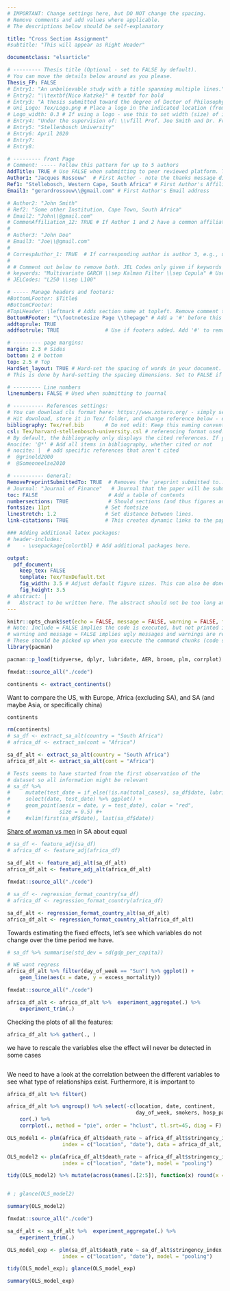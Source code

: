 ```yaml
---
# IMPORTANT: Change settings here, but DO NOT change the spacing.
# Remove comments and add values where applicable.
# The descriptions below should be self-explanatory

title: "Cross Section Assignment"
#subtitle: "This will appear as Right Header"

documentclass: "elsarticle"

# --------- Thesis title (Optional - set to FALSE by default).
# You can move the details below around as you please.
Thesis_FP: FALSE
# Entry1: "An unbelievable study with a title spanning multiple lines."
# Entry2: "\\textbf{Nico Katzke}" # textbf for bold
# Entry3: "A thesis submitted toward the degree of Doctor of Philosophy"
# Uni_Logo: Tex/Logo.png # Place a logo in the indicated location (from your root, e.g. defaults to ~/Tex/Logo.png) and uncomment this line. Leave uncommented for no image
# Logo_width: 0.3 # If using a logo - use this to set width (size) of image
# Entry4: "Under the supervision of: \\vfill Prof. Joe Smith and Dr. Frank Smith"
# Entry5: "Stellenbosch University"
# Entry6: April 2020
# Entry7:
# Entry8:

# --------- Front Page
# Comment: ----- Follow this pattern for up to 5 authors
AddTitle: TRUE # Use FALSE when submitting to peer reviewed platform. This will remove author names.
Author1: "Jacques Rossouw"  # First Author - note the thanks message displayed as an italic footnote of first page.
Ref1: "Stellebosch, Western Cape, South Africa" # First Author's Affiliation
Email1: "gerardrossouw\\@gmail.com" # First Author's Email address

# Author2: "John Smith"
# Ref2: "Some other Institution, Cape Town, South Africa"
# Email2: "John\\@gmail.com"
# CommonAffiliation_12: TRUE # If Author 1 and 2 have a common affiliation. Works with _13, _23, etc.
# 
# Author3: "John Doe"
# Email3: "Joe\\@gmail.com"
# 
# CorrespAuthor_1: TRUE  # If corresponding author is author 3, e.g., use CorrespAuthor_3: TRUE
# 
# # Comment out below to remove both. JEL Codes only given if keywords also given.
# keywords: "Multivariate GARCH \\sep Kalman Filter \\sep Copula" # Use \\sep to separate
# JELCodes: "L250 \\sep L100"

# ----- Manage headers and footers:
#BottomLFooter: $Title$
#BottomCFooter:
#TopLHeader: \leftmark # Adds section name at topleft. Remove comment to add it.
BottomRFooter: "\\footnotesize Page \\thepage" # Add a '#' before this line to remove footer.
addtoprule: TRUE
addfootrule: TRUE               # Use if footers added. Add '#' to remove line.

# --------- page margins:
margin: 2.3 # Sides
bottom: 2 # bottom
top: 2.5 # Top
HardSet_layout: TRUE # Hard-set the spacing of words in your document. This will stop LaTeX squashing text to fit on pages, e.g.
# This is done by hard-setting the spacing dimensions. Set to FALSE if you want LaTeX to optimize this for your paper.

# --------- Line numbers
linenumbers: FALSE # Used when submitting to journal

# ---------- References settings:
# You can download cls format here: https://www.zotero.org/ - simply search for your institution. You can also edit and save cls formats here: https://editor.citationstyles.org/about/
# Hit download, store it in Tex/ folder, and change reference below - easy.
bibliography: Tex/ref.bib       # Do not edit: Keep this naming convention and location.
csl: Tex/harvard-stellenbosch-university.csl # referencing format used.
# By default, the bibliography only displays the cited references. If you want to change this, you can comment out one of the following:
#nocite: '@*' # Add all items in bibliography, whether cited or not
# nocite: |  # add specific references that aren't cited
#  @grinold2000
#  @Someoneelse2010

# ---------- General:
RemovePreprintSubmittedTo: TRUE  # Removes the 'preprint submitted to...' at bottom of titlepage
# Journal: "Journal of Finance"   # Journal that the paper will be submitting to, if RemovePreprintSubmittedTo is set to TRUE.
toc: FALSE                       # Add a table of contents
numbersections: TRUE             # Should sections (and thus figures and tables) be numbered?
fontsize: 11pt                  # Set fontsize
linestretch: 1.2                # Set distance between lines.
link-citations: TRUE            # This creates dynamic links to the papers in reference list.

### Adding additional latex packages:
# header-includes:
#    - \usepackage{colortbl} # Add additional packages here.

output:
  pdf_document:
    keep_tex: FALSE
    template: Tex/TexDefault.txt
    fig_width: 3.5 # Adjust default figure sizes. This can also be done in the chunks of the text.
    fig_height: 3.5
# abstract: |
#   Abstract to be written here. The abstract should not be too long and should provide the reader with a good understanding what you are writing about. Academic papers are not like novels where you keep the reader in suspense. To be effective in getting others to read your paper, be as open and concise about your findings here as possible. Ideally, upon reading your abstract, the reader should feel he / she must read your paper in entirety.
---
```


<!-- First: Set your default preferences for chunk options: -->

<!-- If you want a chunk's code to be printed, set echo = TRUE. message = FALSE stops R printing ugly package loading details in your final paper too. I also suggest setting warning = FALSE and checking for warnings in R, else you might find ugly warnings in your paper. -->

```r
knitr::opts_chunk$set(echo = FALSE, message = FALSE, warning = FALSE, fig.width = 6, fig.height = 5, fig.pos="H", fig.pos = 'H')
# Note: Include = FALSE implies the code is executed, but not printed in your pdf.
# warning and message = FALSE implies ugly messages and warnings are removed from your pdf.
# These should be picked up when you execute the command chunks (code sections below) in your rmd, not printed in your paper!
library(pacman)

pacman::p_load(tidyverse, dplyr, lubridate, AER, broom, plm, corrplot)

fmxdat::source_all("./code")

```


<!-- ############################## -->
<!-- # Start Writing here: -->
<!-- ############################## -->



```r

continents <- extract_continents()

```

Want to compare the US, with Europe, Africa (excluding SA), and SA (and maybe Asia, or specifically china)

```r
continents
```


```r
rm(continents)
# sa_df <- extract_sa_alt(country = "South Africa")
# africa_df <- extract_sa(cont = "Africa")

sa_df_alt <- extract_sa_alt(country = "South Africa")  
africa_df_alt <- extract_sa_alt(cont = "Africa")


```


```r

# Tests seems to have started from the first observation of the
# dataset so all information might be relevant
# sa_df %>% 
#     mutate(test_date = if_else(!is.na(total_cases), sa_df$date, lubridate::ymd(20000101))) %>% 
#     select(date, test_date) %>% ggplot() +
#     geom_point(aes(x = date, y = test_date), color = "red",
#                size = 0.5) #+
#     #xlim(first(sa_df$date), last(sa_df$date))


```


[Share of woman vs men](https://www.statista.com/statistics/967928/total-population-of-south-africa-by-gender/) in SA about equal

```r

# sa_df <- feature_adj(sa_df)
# africa_df <- feature_adj(africa_df)
    
sa_df_alt <- feature_adj_alt(sa_df_alt)
africa_df_alt <- feature_adj_alt(africa_df_alt)


```


```r

fmxdat::source_all("./code")

# sa_df <- regression_format_country(sa_df)
# africa_df <- regression_format_country(africa_df)

sa_df_alt <- regression_format_country_alt(sa_df_alt)
africa_df_alt <- regression_format_country_alt(africa_df_alt)


```


Towards estimating the fixed effects, let's see which variables do not change over
the time period we have.


```r

# sa_df %>% summarise(std_dev = sd(gdp_per_capita))

```



```r

# WE want regress 
africa_df_alt %>% filter(day_of_week == "Sun") %>% ggplot() +
    geom_line(aes(x = date, y = excess_mortality))

```


```r
fmxdat::source_all("./code")

africa_df_alt <- africa_df_alt %>%  experiment_aggregate(.) %>% 
    experiment_trim(.)

```


Checking the plots of all the features:

```r
africa_df_alt %>% gather(., )
```


we have to rescale the variables else the effect will never be detected in
some cases


```r



```


We need to have a look at the correlation between the different variables
to see what type of relationships exist. 
Furthermore, it is important to 
<!-- determine correlations beyond mere linear correlations. -->

```r

africa_df_alt %>% filter()

africa_df_alt %>% ungroup() %>% select(-c(location, date, continent, 
                                          day_of_week, smokers, hosp_patients)) %>% 
    cor(.) %>% 
    corrplot(., method = "pie", order = "hclust", tl.srt=45, diag = F)

```



```r
OLS_model1 <- plm(africa_df_alt$death_rate ~ africa_df_alt$stringency_index,
                  index = c("location", "date"), data = africa_df_alt, model = "pooling")

OLS_model2 <- plm(africa_df_alt$death_rate ~ africa_df_alt$stringency_index + africa_df_alt$aged_65_older + africa_df_alt$population_density + africa_df_alt$gdp_per_capita + africa_df_alt$extreme_poverty + africa_df_alt$diabetes_prevalence + africa_df_alt$smokers + africa_df_alt$handwashing_facilities + africa_df_alt$life_expectancy + africa_df_alt$human_development_index, data = africa_df_alt, 
                  index = c("location", "date"), model = "pooling")

tidy(OLS_model2) %>% mutate(across(names(.[2:5]), function(x) round(x = x, digits = 3)))


# ; glance(OLS_model2)

summary(OLS_model2)
```


```r
fmxdat::source_all("./code")

sa_df_alt <- sa_df_alt %>%  experiment_aggregate(.) %>% 
    experiment_trim(.)
```


```r

OLS_model_exp <- plm(sa_df_alt$death_rate ~ sa_df_alt$stringency_index + sa_df_alt$aged_65_older + sa_df_alt$population_density + sa_df_alt$gdp_per_capita + sa_df_alt$extreme_poverty + sa_df_alt$diabetes_prevalence + sa_df_alt$smokers + sa_df_alt$handwashing_facilities + sa_df_alt$life_expectancy + sa_df_alt$human_development_index, data = sa_df_alt, 
                  index = c("location", "date"), model = "pooling")

tidy(OLS_model_exp); glance(OLS_model_exp)

summary(OLS_model_exp)

```





